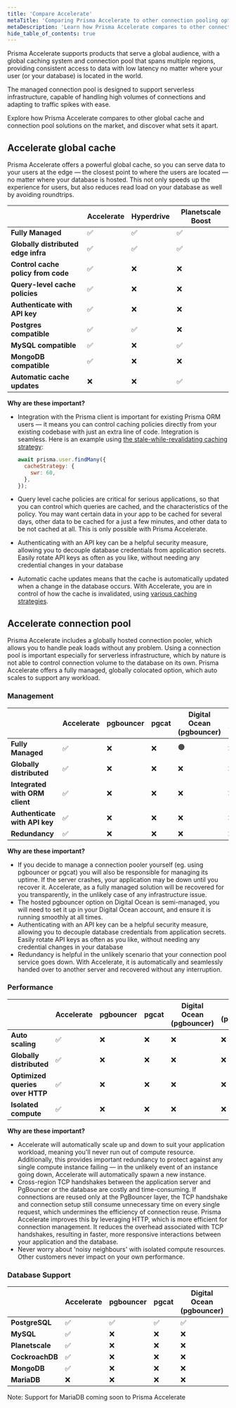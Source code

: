 ```yaml
---
title: 'Compare Accelerate'
metaTitle: 'Comparing Prisma Accelerate to other connection pooling options'
metaDescription: 'Learn how Prisma Accelerate compares to other connection poolers like pgbouncer.'
hide_table_of_contents: true
---
```


<TopBlock>

Prisma Accelerate supports products that serve a global audience, with a global caching system and connection pool that spans multiple regions, providing consistent access to data with low latency no matter where your user (or your database) is located in the world.

The managed connection pool is designed to support serverless infrastructure, capable of handling high volumes of connections and adapting to traffic spikes with ease.

Explore how Prisma Accelerate compares to other global cache and connection pool solutions on the market, and discover what sets it apart.

</TopBlock>

## Accelerate global cache

Prisma Accelerate offers a powerful global cache, so you can serve data to your users at the edge — the closest point to where the users are located — no matter where your database is hosted. This not only speeds up the experience for users, but also reduces read load on your database as well by avoiding roundtrips.

|  | Accelerate | Hyperdrive | Planetscale Boost |
| --- | --- | --- | --- |
| **Fully Managed** | ✅ | ✅ | ✅ |
| **Globally distributed edge infra** | ✅ | ✅ | ✅ |
| **Control cache policy from code** | ✅ | ❌ | ❌ |
| **Query-level cache policies** | ✅ | ❌ | ❌ |
| **Authenticate with API key** | ✅ | ❌ | ❌ |
| **Postgres compatible** | ✅ | ✅ | ❌ |
| **MySQL compatible** | ✅ | ❌ | ✅ |
| **MongoDB compatible** | ✅ | ❌ | ❌ |
| **Automatic cache updates** | ❌ | ❌ | ✅ |

**Why are these important?**

- Integration with the Prisma client is important for existing Prisma ORM users — it means you can control caching policies directly from your existing codebase with just an extra line of code. Integration is seamless. Here is an example using [the stale-while-revalidating caching strategy](https://www.prisma.io/docs/accelerate/caching#stale-while-revalidate-swr):
    
    ```jsx
    await prisma.user.findMany({
      cacheStrategy: {
        swr: 60,
      },
    });
    ```
    
- Query level cache policies are critical for serious applications, so that you can control which queries are cached, and the characteristics of the policy. You may want certain data in your app to be cached for several days, other data to be cached for a just a few minutes, and other data to be not cached at all. This is only possible with Prisma Accelerate.
- Authenticating with an API key can be a helpful security measure, allowing you to decouple database credentials from application secrets. Easily rotate API keys as often as you like, without needing any credential changes in your database
- Automatic cache updates means that the cache is automatically updated when a change in the database occurs. With Accelerate, you are in control of how the cache is invalidated, using [various caching strategies](https://www.prisma.io/docs/accelerate/caching). 


## Accelerate connection pool

Prisma Accelerate includes a globally hosted connection pooler, which allows you to handle peak loads without any problem. Using a connection pool is important especially for serverless infrastructure, which by nature is not able to control connection volume to the database on its own. Prisma Accelerate offers a fully managed, globally colocated option, which auto scales to support any workload.

### Management

|  | Accelerate | pgbouncer | pgcat | Digital Ocean (pgbouncer) | Neon (pgbouncer) | Supavisor | Hyperdrive |
| --- | --- | --- | --- | --- | --- | --- | --- |
| **Fully Managed** | ✅ | ❌ | ❌ | 🟠 | ❌ | ❌ | ✅ |
| **Globally distributed** | ✅ | ❌ | ❌ | ❌ | ❌ | ❌ | ✅ |
| **Integrated with ORM client** | ✅ | ❌ | ❌ | ❌ | ❌ | ❌ | ❌ |
| **Authenticate with API key** | ✅ | ❌ | ❌ | ❌ | ❌ | ❌ | ❌ |
| **Redundancy** | ✅ | ❌ | ❌ | ❌ | ❌ | ❌ | ❌ |

**Why are these important?**

- If you decide to manage a connection pooler yourself (eg. using pgbouncer or pgcat) you will also be responsible for managing its uptime. If the server crashes, your application may be down until you recover it. Accelerate, as a fully managed solution will be recovered for you transparently, in the unlikely case of any infrastructure issue.
- The hosted pgbouncer option on Digital Ocean is semi-managed, you will need to set it up in your Digital Ocean account, and ensure it is running smoothly at all times.
- Authenticating with an API key can be a helpful security measure, allowing you to decouple database credentials from application secrets. Easily rotate API keys as often as you like, without needing any credential changes in your database
- Redundancy is helpful in the unlikely scenario that your connection pool service goes down. With Accelerate, it is automatically and seamlessly handed over to another server and recovered without any interruption.

### Performance

|  | Accelerate | pgbouncer | pgcat | Digital Ocean (pgbouncer) | Neon (pgbouncer) | Supavisor | Hyperdrive |
| --- | --- | --- | --- | --- | --- | --- | --- |
| **Auto scaling** | ✅ | ❌ | ❌ | ❌ | ❌ | ❌ | ❌ |
| **Globally distributed** | ✅ | ❌ | ❌ | ❌ | ❌ | ❌ | ✅ |
| **Optimized queries over HTTP** | ✅ | ❌ | ❌ | ❌ | ❌ | ❌ | ✅ |
| **Isolated compute** | ✅ | ❌ | ❌ | ❌ | ❌ | ❌ | ❌ |

**Why are these important?**

- Accelerate will automatically scale up and down to suit your application workload, meaning you'll never run out of compute resource. Additionally, this provides important redundancy to protect against any single compute instance failing — in the unlikely event of an instance going down, Accelerate will automatically spawn a new instance.
- Cross-region TCP handshakes between the application server and PgBouncer or the database are costly and time-consuming. If connections are reused only at the PgBouncer layer, the TCP handshake and connection setup still consume unnecessary time on every single request, which undermines the efficiency of connection reuse. Prisma Accelerate improves this by leveraging HTTP, which is more efficient for connection management. It reduces the overhead associated with TCP handshakes, resulting in faster, more responsive interactions between your application and the database.
- Never worry about 'noisy neighbours' with isolated compute resources. Other customers never impact on your own performance.

### Database Support

|  | Accelerate | pgbouncer | pgcat | Digital Ocean (pgbouncer) | Neon (pgbouncer) | Supavisor | Hyperdrive |
| --- | --- | --- | --- | --- | --- | --- | --- |
| **PostgreSQL** | ✅ | ✅ | ✅ | ✅ | ✅ | ✅ | ✅ |
| **MySQL** | ✅ | ❌ | ❌ | ❌ | ❌ | ❌ | ❌ |
| **Planetscale** | ✅ | ❌ | ❌ | ❌ | ❌ | ❌ | ❌ |
| **CockroachDB** | ✅ | ❌ | ❌ | ❌ | ❌ | ❌ | ❌ |
| **MongoDB** | ✅ | ❌ | ❌ | ❌ | ❌ | ❌ | ❌ |
| **MariaDB** | ❌ | ❌ | ❌ | ❌ | ❌ | ❌ | ❌ |

Note: Support for MariaDB coming soon to Prisma Accelerate
